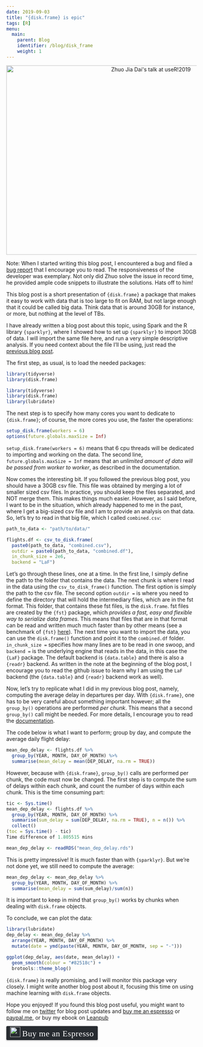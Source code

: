 ```yaml
---
date: 2019-09-03
title: "{disk.frame} is epic"
tags: [R]
menu:
  main:
    parent: Blog
    identifier: /blog/disk_frame
    weight: 1
---
```


<div style="text-align:center;">
  <a href="https://youtu.be/3XMTyi_H4q4">
    <img src="/img/disk_frame.png" title = "Zhuo Jia Dai's talk at useR!2019" width="750" height="500"></a>
</div>


Note: When I started writing this blog post, I encountered a bug and filed a [bug report](https://github.com/xiaodaigh/disk.frame/issues/141)
that I encourage you to read. The responsiveness of the developer was exemplary. Not only did Zhuo
solve the issue in record time, he provided ample code snippets to illustrate the solutions. Hats off
to him!


This blog post is a short presentation of `{disk.frame}` a package that makes it easy to work with
data that is too large to fit on RAM, but not large enough that it could be called big data. Think
data that is around 30GB for instance, or more, but nothing at the level of TBs. 

I have already written a blog post about this topic, using Spark and the R library `{sparklyr}`, where
I showed how to set up `{sparklyr}` to import 30GB of data. I will import the same file here, and
run a very simple descriptive analysis. If you need context about the file I'll be using, just 
read the [previous blog post](https://www.brodrigues.co/blog/2018-02-16-importing_30gb_of_data/).

The first step, as usual, is to load the needed packages:

```r
library(tidyverse)
library(disk.frame)
```

```r
library(tidyverse)
library(disk.frame)
library(lubridate)
```

The next step is to specify how many cores you want to dedicate to `{disk.frame}`; of course, the 
more cores you use, the faster the operations:

```r
setup_disk.frame(workers = 6)
options(future.globals.maxSize = Inf)
```

`setup_disk.frame(workers = 6)` means that 6 cpu threads will be dedicated to importing and working
on the data. The second line, `future.globals.maxSize = Inf` means that an *unlimited amount of data will be passed from worker to worker*,
as described in the documentation.

Now comes the interesting bit. If you followed the previous blog post, you should have a 30GB 
csv file. This file was obtained by merging a lot of smaller sized csv files. In practice, you should
keep the files separated, and NOT merge them. This makes things much easier. However, as I said before,
I want to be in the situation, which already happened to me in the past, where I get a big-sized
csv file and I am to provide an analysis on that data. So, let's try to read in that big file, which
I called `combined.csv`:

```r
path_to_data <- "path/to/data/"

flights.df <- csv_to_disk.frame(
  paste0(path_to_data, "combined.csv"), 
  outdir = paste0(path_to_data, "combined.df"),
  in_chunk_size = 2e6,
  backend = "LaF")
```

Let's go through these lines, one at a time. In the first line, I simply define the path
to the folder that contains the data. The next chunk is where I read in the data using the
`csv_to_disk_frame()` function. The first option is simply the path to the csv file. The second 
option `outdir = ` is where you need to define the directory that will hold the intermediary files,
which are in the fst format. This folder, that contains these fst files, is the `disk.frame`.
fst files are created by the `{fst}` package, which *provides a fast, easy and flexible way to serialize data frames*.
This means that files that are in that format can be read and written much much faster than by 
other means (see a benchmark of `{fst}` [here](https://www.fstpackage.org/)). 
The next time you want to import the data, you can use the `disk.frame()` function and point it to
the `combined.df` folder. `in_chunk_size = ` specifies how many lines are to be read in one swoop,
and `backend = ` is the underlying engine that reads in the data, in this case the `{LaF}` package.
The default backend is `{data.table}` and there is also a `{readr}` backend. As written in the 
note at the beginning of the blog post, I encourage you to read the github issue to learn why I am
using the `LaF` backend (the `{data.table}` and `{readr}` backend work as well).

Now, let's try to replicate what I did in my previous blog post, namely, computing the average
delay in departures per day. With `{disk.frame}`, one has to be very careful about something 
important however; all the `group_by()` operations are performed *per chunk*. This means that a second 
`group_by()` call might be needed. For more details, I encourage you to read the [documentation](http://diskframe.com/articles/intro-disk-frame.html#grouping).

The code below is what I want to perform; group by day, and compute the average daily flight delay:

```r
mean_dep_delay <- flights.df %>%
  group_by(YEAR, MONTH, DAY_OF_MONTH) %>%
  summarise(mean_delay = mean(DEP_DELAY, na.rm = TRUE))
```

However, because with `{disk.frame}`, `group_by()` calls are performed per chunk, the code must now
be changed. The first step is to compute the sum of delays within each chunk, and count the number
of days within each chunk. This is the time consuming part:

```r
tic <- Sys.time()
mean_dep_delay <- flights.df %>%
  group_by(YEAR, MONTH, DAY_OF_MONTH) %>%
  summarise(sum_delay = sum(DEP_DELAY, na.rm = TRUE), n = n()) %>%
  collect()
(toc = Sys.time() - tic)
Time difference of 1.805515 mins
```

```r
mean_dep_delay <- readRDS("mean_dep_delay.rds")
```

This is pretty impressive! It is much faster than with `{sparklyr}`. But we're not done yet, we 
still need to compute the average:

```r
mean_dep_delay <- mean_dep_delay %>%
  group_by(YEAR, MONTH, DAY_OF_MONTH) %>%
  summarise(mean_delay = sum(sum_delay)/sum(n))
```

It is important to keep in mind that `group_by()` works by chunks when dealing with `disk.frame` 
objects.

To conclude, we can plot the data:

```r
library(lubridate)
dep_delay <- mean_dep_delay %>%
  arrange(YEAR, MONTH, DAY_OF_MONTH) %>%
  mutate(date = ymd(paste(YEAR, MONTH, DAY_OF_MONTH, sep = "-")))

ggplot(dep_delay, aes(date, mean_delay)) +
  geom_smooth(colour = "#82518c") + 
  brotools::theme_blog()
```

`{disk.frame}` is really promising, and I will monitor this package very closely. I might write
another blog post about it, focusing this time on using machine learning with `disk.frame` objects.

Hope you enjoyed! If you found this blog post useful, you might want to follow 
me on [twitter](https://www.twitter.com/brodriguesco) for blog post updates and 
[buy me an espresso](https://www.buymeacoffee.com/brodriguesco) or [paypal.me](https://www.paypal.me/brodriguesco), or buy my ebook on [Leanpub](https://leanpub.com/modern_tidyverse)

<style>.bmc-button img{width: 27px !important;margin-bottom: 1px !important;box-shadow: none !important;border: none !important;vertical-align: middle !important;}.bmc-button{line-height: 36px !important;height:37px !important;text-decoration: none !important;display:inline-flex !important;color:#ffffff !important;background-color:#272b30 !important;border-radius: 3px !important;border: 1px solid transparent !important;padding: 1px 9px !important;font-size: 22px !important;letter-spacing:0.6px !important;box-shadow: 0px 1px 2px rgba(190, 190, 190, 0.5) !important;-webkit-box-shadow: 0px 1px 2px 2px rgba(190, 190, 190, 0.5) !important;margin: 0 auto !important;font-family:'Cookie', cursive !important;-webkit-box-sizing: border-box !important;box-sizing: border-box !important;-o-transition: 0.3s all linear !important;-webkit-transition: 0.3s all linear !important;-moz-transition: 0.3s all linear !important;-ms-transition: 0.3s all linear !important;transition: 0.3s all linear !important;}.bmc-button:hover, .bmc-button:active, .bmc-button:focus {-webkit-box-shadow: 0px 1px 2px 2px rgba(190, 190, 190, 0.5) !important;text-decoration: none !important;box-shadow: 0px 1px 2px 2px rgba(190, 190, 190, 0.5) !important;opacity: 0.85 !important;color:#82518c !important;}</style><link href="https://fonts.googleapis.com/css?family=Cookie" rel="stylesheet"><a class="bmc-button" target="_blank" href="https://www.buymeacoffee.com/brodriguesco"><img src="https://www.buymeacoffee.com/assets/img/BMC-btn-logo.svg" alt="Buy me an Espresso"><span style="margin-left:5px">Buy me an Espresso</span></a>

